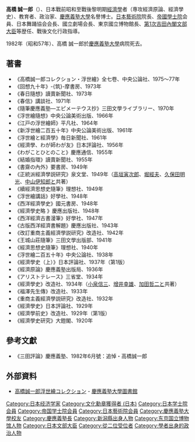 {{Infobox officeholder
|name              = 高橋 誠一郎
|image             = 
|image_size         = 200px
|caption           =
|office       = {{EOJ}}第62任[[文部大臣_(日本)|文部大臣]]
|term_start  = 1947年1月31日
|term_end     = 1947年5月24日
|primeminister=[[吉田茂|吉田茂]]
|predecessor  = [[田中耕太郎|田中耕太郎]]
|successor    = [[片山哲|片山哲]]（代）<br>（名義改為「日本文部大臣」）
|office2       = {{JPN}}第6任[[日本藝術院|日本藝術院]]院長
|term_start2  = 1948年8月11日	
|term_end2     = 1979年6月25日
|1blankname2    = {{nowrap|[[文部大臣_(日本)|文部大臣]]<br>1948.8.11-}}
|1namedata2     = {{collapsible list |title=列表
|{{link-ja|森戶辰男|森戸辰男}}
|[[吉田茂|吉田茂]]（代）
|{{link-ja|下条康麿|下条康麿}}
|{{link-ja|高瀨莊太郎|高瀬荘太郎}}
|{{link-ja|天野貞祐|天野貞祐}}
|{{link-ja|岡野清豪|岡野清豪}}
|[[大達茂雄|大達茂雄]]
|{{link-ja|安藤正純|安藤正純}}
|[[松村謙三|松村謙三]]
|{{link-ja|清瀨一郎|清瀬一郎}}
|[[石橋湛山|石橋湛山]]（代）
|[[灘尾弘吉|灘尾弘吉]]
|{{link-ja|松永東|松永東}}
|灘尾弘吉
|{{link-ja|橋本龍伍|橋本龍伍}}
|[[松田竹千代|松田竹千代]]
|{{link-ja|荒木萬壽夫|荒木万寿夫}}
|灘尾弘吉
|[[愛知揆一|愛知揆一]]
|[[中村梅吉|中村梅吉]]
|{{link-ja|有田喜一|有田喜一}}
|{{link-ja|劍木亨弘|剱木亨弘}}
|灘尾弘吉
}}
|2blankname2    = {{nowrap|[[文化廳|文化廳]]長官<br>1968.6.15-}}
|2namedata2     = [[今日出海|今日出海]]<br/>{{link-ja|安達健二|安達健二}}<br/>{{link-ja|安嶋弥|安嶋弥}}<br/>{{link-ja|犬丸直|犬丸直}}
|predecessor2  = {{link-ja|清水澄|清水澄}}
|successor2    = [[有光次郎|有光次郎]]
|office3       = {{JPN}}第1任{{link-ja|文化財保護委員會|文化財保護委員会}}委員長
|term_start3  = 1950年8月29日
|term_end3     =1956年
|1blankname3    = {{nowrap|[[文部大臣_(日本)|文部大臣]]}}
|1namedata3     = {{link-ja|天野貞祐|天野貞祐}}<br>{{link-ja|岡野清豪|岡野清豪}}<br>[[大達茂雄|大達茂雄]]<br>{{link-ja|安藤正純|安藤正純}}<br>[[松村謙三|松村謙三]]<br>{{link-ja|清瀨一郎|清瀬一郎}}
|predecessor3  = 新創職位
|successor3    = {{link-ja|河井彌八|河井彌八}}
|birth_date        = {{Birth date|1884|5|9}}
|birth_place       = {{JPN}}[[神奈川縣|神奈川縣]][[橫濱區|橫濱區]]（現[[橫濱市|橫濱市]]）
|death_date        = {{death date and age|1982|2|9|1884|5|9}}
|death_place       = {{JPN}}[[東京都|東京都]][[新宿区|新宿区]]
|nationality       = {{JPN}}
|occupation             = [[經濟学家|經濟学家]]、[[教育家|教育家]]
|known_for         = 
| alma_mater = [[慶應義塾大学|慶應義塾大学]]部政治科
|spouse=
|parents=
|children=
|relatives=
|module={{Infobox economist
|embed=yes
|field=經濟基礎理論、[[經濟學史|經濟學史]]
|known_for   = 
| institution= [[慶應義塾大学|慶應義塾大学]]
|awards            =[[文化功勞者|文化功勞者]]（1962年）<br>勳一等[[瑞寶章|瑞寶章]]（1964年）<br>[[勳一等旭日大綬章|勳一等旭日大綬章]]（1973年）<br>[[文化勋章_(日本)|文化勳章]]（1979年）
}}
}}
'''高橋 誠一郎'''（{{bd|1884年|5月9日|1982年|2月9日|Takahashi Seiichirou}}）、日本戰前昭和至戰後黎明期[[经济学|經濟學]]者（専攻經濟原論、經濟學史）、教育者、政治家、[[慶應義塾大學|慶應義塾大學]]名譽博士。[[日本藝術院|日本藝術院]]院長、[[帝國學士院|帝國學士院]]会員、日本舞踊協会会長、國立劇場会長、東京國立博物館長、[[第1次吉田内閣|第1次吉田內閣]][[文部大臣|文部大臣]]等歴任、戰後文化行政指導。

1982年（昭和57年）、高橋 誠一郎於[[慶應義塾大学|慶應義塾大學]]病院死去。

== 著書 ==
* 《高橋誠一郎コレクション・浮世繪》全七卷、中央公論社、1975〜77年
* 《回想九十年》-{筑}-摩書房、1973年
* 《春日隨想》讀賣新聞社、1973年
* 《春信》講談社、1971年
* 《隨筆慶應義塾—エピメーテウス抄》三田文學ライブラリー、1970年
* 《浮世繪隨想》中央公論美術出版、1966年
* 《江戸の浮世繪師》平凡社、1964年
* 《新浮世繪二百五十年》中央公論美術出版、1961年
* 《浮世繪と經濟學》毎日新聞社、1961年
* 《經濟學、わが師わが友》日本評論社、1956年
* 《わがことひとのこと》慶應通信、1955年
* 《結婚指環》讀賣新聞社、1955年
* 《書齋の內外》要書房、1949年
* 《正統派經濟學説研究》泉文堂、1949年（[[高垣寅次郎|高垣寅次郎]]、[[堀経夫|堀經夫]]、[[久保田明光|久保田明光]]、[[中山伊知郎|中山伊知郎]]と共著）
* 《續經濟思想史隨筆》理想社、1949年
* 《浮世繪講話》好學社、1948年
* 《西洋經濟學史》國元書房、1948年
* 《經濟學史略 》慶應出版社、1948年
* 《西洋經濟古書漫筆》好學社、1947年
* 《古版西洋經濟書解題》慶應出版社、1943年
* 《改訂重商主義經濟學説研究》改造社、1942年
* 《王城山莊隨筆》三田文學出版部、1941年
* 《經濟思想史隨筆》理想社、1940年
* 《浮世繪二百五十年》中央公論社、1938年
* 《經濟學史（上）》日本評論社、1937年（第1版）
* 《經濟原論》慶應義塾出版局、1936年
* 《アリストテレース》三省堂、1934年
* 《經濟學史》改造社、1934年（[[小泉信三|小泉信三]]、[[増井幸雄|增井幸雄]]、[[加田哲二|加田哲二]]と共著）
* 《福澤先生傳》改造社、1933年
* 《重商主義經濟學説研究》改造社、1932年
* 《經濟學史》日本評論社、1929年
* 《經濟學前史》改造社、1929年（第1版）
* 《經濟學史研究》大鐙閣、1920年

== 參考文獻 ==
* 《三田評論》慶應義塾、1982年6月號：追悼・高橋誠一郎

== 外部資料 ==
* [http://project.lib.keio.ac.jp/dg_kul/ukiyoe_about.html 高橋誠一郎浮世繪コレクション] {{Wayback|url=http://project.lib.keio.ac.jp/dg_kul/ukiyoe_about.html |date=20130729173925 }} - [[慶應義塾大学図書館|慶應義塾大學圖書館]]

{{文部科学大臣}}
{{DEFAULTSORT:Takahashi Seiichirou}}
[[Category:日本经济学家|Category:日本经济学家]]
[[Category:文化勳章獲得者_(日本)|Category:文化勳章獲得者 (日本)]]
[[Category:日本学士院会員|Category:日本学士院会員]]
[[Category:帝国学士院会員|Category:帝国学士院会員]]
[[Category:日本藝術院会員|Category:日本藝術院会員]]
[[Category:慶應義塾大學校友|Category:慶應義塾大學校友]]
[[Category:慶應義塾長|Category:慶應義塾長]]
[[Category:新潟縣出身人物|Category:新潟縣出身人物]]
[[Category:东京国立博物馆人物|Category:东京国立博物馆人物]]
[[Category:日本文部大臣|Category:日本文部大臣]]
[[Category:從二位受位者|Category:從二位受位者]]
[[Category:學者出身的政治人物|Category:學者出身的政治人物]]